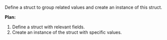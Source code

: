 Define a struct to group related values and create an instance of this struct.

**Plan:**
1. Define a struct with relevant fields.
2. Create an instance of the struct with specific values.
